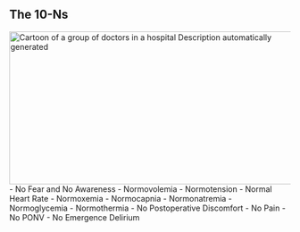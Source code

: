## The 10-Ns
![Cartoon of a group of doctors in a hospital Description automatically generated](media/image5.png){width="5.508333333333334in" height="2.8583333333333334in"}
-   No Fear and No Awareness
-   Normovolemia
-   Normotension
-   Normal Heart Rate
-   Normoxemia
-   Normocapnia
-   Normonatremia
-   Normoglycemia
-   Normothermia
-   No Postoperative Discomfort
    -   No Pain
    -   No PONV
    -   No Emergence Delirium

